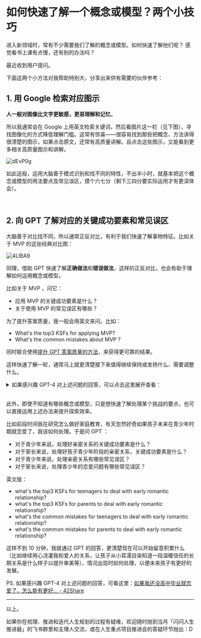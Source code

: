 # 如何快速了解一个概念或模型？两个小技巧

进入新领域时，常有不少需要我们了解的概念或模型。如何快速了解他们呢？
感觉看书上课有点慢，还有别的办法吗？

最近收到用户提问。

下面这两个小方法对我帮助特别大，分享出来供有需要的伙伴参考：

## 1. 用 Google 检索对应图示

**人一般对图像比文字更敏感，更易理解和记忆**。

所以我通常会在 Google 上用英文检索关键词，然后看图片这一栏（见下图），寻找图像化的方式降低理解门槛。这常有惊喜——很容易找到那些把概念、方法讲得很清楚的图示，如果点击原文，还常有高质量讲解。且点击这些图示，又能看到更多相关高质量图示和讲解。

![dEvP0g](https://cdn.sunnyhuang.net/share/dEvP0g.jpg/webp)

如此这般，运用大脑善于模式识别和找不同的特性，不出半小时，就基本把这个概念或模型的用法要点及常见误区，摸个六七分（剩下三四分要实际运用才有更深体会）。

<br />

## 2. 向 GPT 了解对应的关键成功要素和常见误区

大脑善于对比找不同，所以通常正反对比，有利于我们快速了解事物特征。比如关于 MVP 的这张经典对比图：

![4LlBA9](https://cdn.sunnyhuang.net/share/4LlBA9.jpg ':size=700')

同理，借助 GPT 快速了解**正确做法**和**错误做法**，这样的正反对比，也会有助于理解如何运用概念或模型。

比如关于 MVP ，问它：
- 应用 MVP 的关键成功要素是什么？
- 关于使用 MVP 的常见误区有哪些？

为了提升答案质量，我一般会用英文来问。比如：
- What's the top3 KSFs for applying MVP?
- What's the common mistakes about MVP ?

同时联合使用[提升 GPT 答案质量的方法](https://sunnyhuang.net/cmty/tips-gpt)，来获得更可靠的结果。

这样快速了解一轮，通常马上就更清楚接下来值得继续保持或发扬什么、需要调整什么。

<details>
<summary>如果感兴趣 GPT-4 对上述问题的回答，可以点击这里展开查看： </summary>

Q：

What's the KSFs for applying MVP?

GPT-4：

Key Success Factors (KSFs) for applying the Minimum Viable Product (MVP) concept, whether in product development or a broader context like life strategy management, generally include the following elements:

1. **Clear Understanding of MVP**: This involves understanding the core concept of MVP, which is about delivering the most value with the least effort to facilitate learning and refinement. The 'minimum' doesn't imply a subpar or unfinished product, but rather a product with just enough features to satisfy early customers and provide feedback for future development.

2. **Well-Defined Goals**: In order to develop an effective MVP, you need to have a clear idea of what you're trying to achieve. This clarity will guide the development of your MVP and help you determine what features are essential.

3. **Customer or User Insight**: Whether you're developing a product or applying the MVP concept to your life strategy, understanding the needs and desires of your end user (which might be you, in the case of life strategy) is crucial. This insight will help you prioritize features or actions that deliver the most value.

4. **Iterative Approach**: MVP is not a one-and-done process. It's about creating a basic version, gathering feedback, making refinements, and then repeating the process. An iterative mindset is key to successful MVP application.

5. **Flexibility**: You need to be willing to pivot based on the feedback you receive. This might mean adding features you hadn't considered, removing features you thought were necessary, or even changing your overall direction.

6. **Effective Measurement and Feedback Systems**: You need a way to measure the success of your MVP and gather feedback for improvements. This might involve metrics for product performance or user satisfaction in product development, or personal milestones and feedback from trusted sources in life strategy management.

Remember, the key to MVP is learning and adaptation. By focusing on these key success factors, you can increase your chances of effectively applying the MVP concept.

<br />

Q：

What's the top3 KSFs for applying MVP?Please help me find the answer from high-quality information sources such as Wikipedia, Google Scholar, Amazon Books, Google Books, O'Reilly Books, official government statistics and reports, TED talks, goodreads, etc.

GPT-4：

As an AI language model developed by OpenAI, I don't access information directly from external databases or the internet in real-time, which includes specific websites like Wikipedia, Google Scholar, Amazon Books, Google Books, O'Reilly Books, official government statistics and reports, TED talks, Goodreads, etc. Therefore, I can't provide information from these sources directly. However, I can share knowledge based on the data I was trained on, which includes a diverse range of sources, including books, websites, and other educational material.

Here are the top three Key Success Factors (KSFs) for applying Minimum Viable Product (MVP) methodology, based on common practices and literature in the field:

1. **Customer-Centric Mindset**: The MVP should be designed around the needs of the customer. Understanding your target customer's needs, pain points, and desires is crucial for building a product that provides value. Use tools like customer interviews, surveys, and user testing to gather this insight.

2. **Lean and Agile Development**: MVP is part of the Lean Startup methodology and works best in an Agile development environment. This means building in small, iterative cycles, constantly testing and improving based on user feedback. 

3. **Validated Learning**: The goal of an MVP is to learn about the product's assumptions. This means setting clear hypotheses about your product, testing them with the MVP, and then using the results to make data-driven decisions.

Again, these are generalized factors and the specifics may vary depending on the context, the nature of the product, the market, and other aspects. It's always best to consult with a product development expert or conduct further research for the most accurate information for your specific situation.

<br />

Q：

What's the common mistakes about MVP ?


GPT-4：

Minimum Viable Product (MVP) is a strategy used for fast and quantitative market testing of a product or product feature. While this strategy is an excellent way to validate your product idea and learn from real users, there are several common mistakes that companies often make when developing an MVP:

1. **Misunderstanding the Concept of 'Minimum'**: The word "minimum" in MVP means it should have just enough features to satisfy the users and gain validated learning. However, some companies misunderstand this as building a bare-bones product with little to no value for the user. An MVP should still solve a problem for its users, even if it's not as feature-rich as the final product will be.

2. **Ignoring User Feedback**: MVPs are meant to be a learning vehicle. If a company ignores user feedback or does not have a mechanism to collect and analyze it, they're missing the point of releasing an MVP. Feedback is crucial in determining the direction of the product's development.

3. **Expecting Immediate Profit**: Some companies expect to turn an immediate profit with their MVP. While this is possible, the primary goal of an MVP is to learn about the market, users, and product fit. Expecting immediate profit can lead to decisions that compromise learning.

4. **Poor Quality**: Just because it's an MVP, it doesn't mean that it can be of poor quality. Users will not adopt a product that is buggy or has a poor user experience, even if it's just an MVP. The quality of the product is still important.

5. **Not Defining Success Metrics**: It's important to define what success looks like for an MVP. Without clear goals or metrics, it's challenging to measure if your MVP is successful or to learn from it.

6. **Building Too Many Features**: An MVP should focus on one core problem that your product is trying to solve. If you add too many features to your MVP, it becomes difficult to understand what is driving user behavior and preferences. 

Remember, the primary purpose of an MVP is to maximize learning with the minimum effort. It's about testing your assumptions and learning about your users and market as effectively as possible.


<br />

Q:

What's the common mistakes when applying MVP in life strategy management ?


GPT-4:

Applying the Minimum Viable Product (MVP) concept in life strategy management can be a novel approach. Essentially, you're trying to figure out the smallest thing you can do now that delivers the most value and allows you to learn and adjust your life strategy. However, as with any approach, there are common pitfalls to watch out for:

1. **Misunderstanding the "Minimum" Concept**: Just as in product development, the "minimum" in MVP refers to the smallest effort that provides value and allows for learning. It does not mean doing the least amount of work or taking shortcuts in your life strategy. It's about smart efforts, not minimal efforts.

2. **Ignoring Feedback**: In life strategy, feedback can come from self-reflection, the results of your actions, and input from others. Ignoring these forms of feedback can lead you to stick with ineffective strategies or overlook better opportunities.

3. **Overemphasis on Speed**: While the concept of MVP embraces quick testing and learning cycles, it's important not to rush things in life strategy management. Some personal development and life strategies require time to show results. Being patient and giving your strategy the necessary time to work is crucial.

4. **Expecting Perfection**: An MVP strategy in life isn't about achieving the perfect life strategy in one go. It's about continuous learning, adjusting, and improving. Expecting perfection from the onset can lead to disappointment and unnecessary stress.

5. **Neglecting Quality**: In the context of life strategy, quality can refer to the quality of your decisions, actions, and relationships. While pursuing an MVP approach, don't compromise on these aspects that contribute to a fulfilling and balanced life.

6. **Undefined Success Metrics**: In life, success is a personal concept and can vary greatly from person to person. When applying the MVP concept, it's important to define what success means to you and how you'll measure it. Without this, it's hard to determine if a strategy is working or needs adjustment. 

Remember, the core of the MVP approach is to learn and adjust, and it's okay to change your strategies based on what you learn about yourself and your goals.

</details>

<br />

此外，即使不知道有哪些概念或模型，只是想快速了解处理某个挑战的要点，也可以直接运用上述办法来提升探索效率。

比如前段时间我在研究怎么做好家庭教育，有天忽然好奇如果孩子未来在青少年时期就恋爱了，我该如何处理。于是问 GPT ：
- 对于青少年来说，处理好亲密关系的关键成功要素是什么？
- 对于家长来说，处理好孩子青少年阶段的亲密关系，关键成功要素是什么？
- 对于青少年来说，处理亲密关系有哪些常见误区？
- 对于家长来说，处理青少年的恋爱问题有哪些常见误区？

英文版：
- what's the top3 KSFs for teenagers to deal with early romantic relationship?   
- what's the top3 KSFs for parents to deal with early romantic relationship?
- what's the common mistakes for teenagers to deal with early romantic relationship?
- what's the common mistakes for parents to deal with early romantic relationship?

这样不到 10 分钟，我就通过 GPT 的回答，更清楚现在可以开始留意积累什么（比如继续用心浇灌我和爱人的关系，让孩子从小耳濡目染知道一段温暖信任的长期关系是什么样子以提升审美等）、情况出现时如何处理，以便未来孩子有更好的发展。

PS. 如果感兴趣 GPT-4 对上述问题的回答，可看这里：[如果我还没高中毕业就恋爱了，怎么能有更好... - 42Share](https://42share.io/gpt/2565319723)


---

以上。

如果你在梳理、推进和迭代人生规划的过程有疑难，欢迎随时抛到当月「闪闪人生推进器」的飞书群里和主理人交流，或在人生重点项目推进会的答疑环节抛出：D